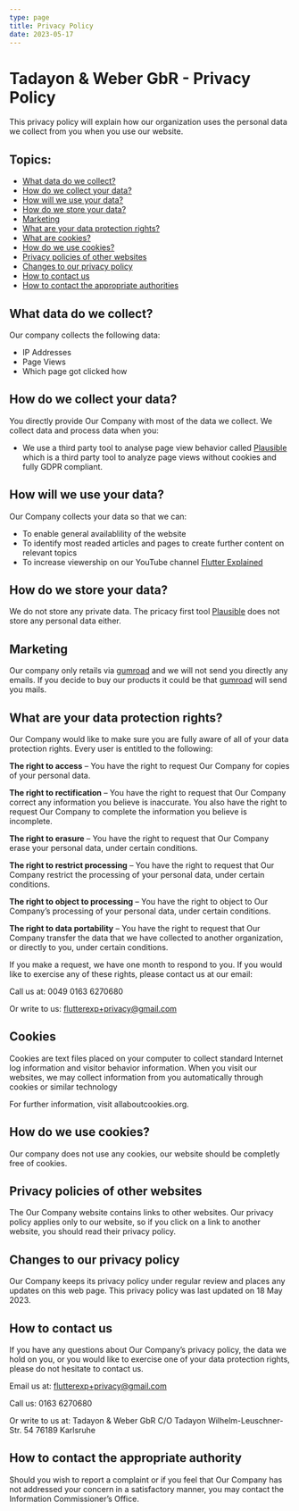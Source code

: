 ```yaml
---
type: page
title: Privacy Policy
date: 2023-05-17
---
```


# Tadayon & Weber GbR - Privacy Policy
This privacy policy will explain how our organization uses the personal
data we collect from you when you use our website.

## Topics:
- [What data do we collect?](#what-data-do-we-collect)
- [How do we collect your data?](#how-do-we-collect-your-data)
- [How will we use your data?](#how-will-we-use-your-data)
- [How do we store your data?](#how-do-we-store-your-data)
- [Marketing](#marketing)
- [What are your data protection rights?](#what-are-your-data-protection-rights)
- [What are cookies?](#cookies)
- [How do we use cookies?](#how-do-we-use-cookies)
- [Privacy policies of other websites](#privacy-policies-of-other-websites)
- [Changes to our privacy policy](#changes-to-our-privacy-policy)
- [How to contact us](#how-to-contact-us)
- [How to contact the appropriate authorities](#how-to-contact-the-appropriate-authority)

## What data do we collect?
Our company collects the following data:
- IP Addresses
- Page Views
- Which page got clicked how

## How do we collect your data?
You directly provide Our Company with most of the data we collect. We collect data and process data when you:

- We use a third party tool to analyse page view behavior called [Plausible](https://plausible.io/) which is a third party tool to analyze page views without cookies and fully GDPR compliant.

## How will we use your data?
Our Company collects your data so that we can:
- To enable general availablility of the website
- To identify most readed articles and pages to create further content on relevant topics
- To increase viewership on our YouTube channel [Flutter Explained](https://youtube.com/@flutterexplained)

## How do we store your data?
We do not store any private data. The pricacy first tool [Plausible](https://plausible.io/privacy) does not store any personal data either.

## Marketing
Our company only retails via [gumroad](https://gumroad.com/privacy) and we will not send you directly any emails.
If you decide to buy our products it could be that [gumroad](https://gumroad.com/privacy) will send you mails.

## What are your data protection rights?
Our Company would like to make sure you are fully aware of all of your data protection rights. Every user is entitled to the following:

**The right to access** – You have the right to request Our Company for copies of your personal data.   

**The right to rectification** – You have the right to request that Our Company correct any information you believe is inaccurate. You also have the right to request Our Company to complete the information you believe is incomplete.

**The right to erasure** – You have the right to request that Our Company erase your personal data, under certain conditions.

**The right to restrict processing** – You have the right to request that Our Company restrict the processing of your personal data, under certain conditions.

**The right to object to processing** – You have the right to object to Our Company’s processing of your personal data, under certain conditions.

**The right to data portability** – You have the right to request that Our Company transfer the data that we have collected to another organization, or directly to you, under certain conditions.

If you make a request, we have one month to respond to you. If you would like to exercise any of these rights, please contact us at our email:

Call us at: 0049 0163 6270680

Or write to us: flutterexp+privacy@gmail.com

## Cookies
Cookies are text files placed on your computer to collect standard Internet log information and visitor behavior information.
When you visit our websites, we may collect information from you automatically through cookies or similar technology

For further information, visit allaboutcookies.org.

## How do we use cookies?
Our company does not use any cookies, our website should be completly free of cookies.

## Privacy policies of other websites
The Our Company website contains links to other websites. Our privacy policy applies only to our website, so if you click on a link to another website, you should read their privacy policy.

## Changes to our privacy policy
Our Company keeps its privacy policy under regular review and places any updates on this web page. This privacy policy was last updated on 18 May 2023.

## How to contact us
If you have any questions about Our Company’s privacy policy, the data we hold on you, or you would like to exercise one of your data protection rights, please do not hesitate to contact us.

Email us at: flutterexp+privacy@gmail.com

Call us: 0163 6270680

Or write to us at:
    Tadayon & Weber GbR
    C/O Tadayon
    Wilhelm-Leuschner-Str. 54
    76189 Karlsruhe

## How to contact the appropriate authority
Should you wish to report a complaint or if you feel that Our Company has not addressed your concern in a satisfactory manner, you may contact the Information Commissioner’s Office.